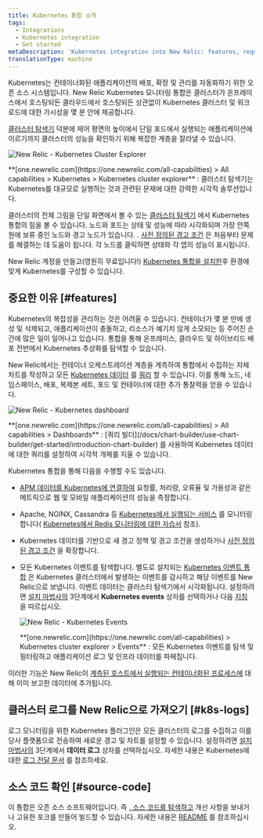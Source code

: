 ```yaml
---
title: Kubernetes 통합 소개
tags:
  - Integrations
  - Kubernetes integration
  - Get started
metaDescription: 'Kubernetes integration into New Relic: features, requirements, and getting started.'
translationType: machine
---
```





Kubernetes는 컨테이너화된 애플리케이션의 배포, 확장 및 관리를 자동화하기 위한 오픈 소스 시스템입니다. New Relic Kubernetes 모니터링 통합은 클러스터가 온프레미스에서 호스팅되든 클라우드에서 호스팅되든 상관없이 Kubernetes 클러스터 및 워크로드에 대한 가시성을 몇 분 안에 제공합니다.

[클러스터 탐색기](/docs/integrations/kubernetes-integration/cluster-explorer/kubernetes-cluster-explorer) 덕분에 제어 평면의 높이에서 단일 포드에서 실행되는 애플리케이션에 이르기까지 클러스터의 성능을 확인하기 위해 복잡한 계층을 잘라낼 수 있습니다.

<img
  title="New Relic - Kubernetes Cluster Explorer"
  alt="New Relic - Kubernetes Cluster Explorer"
  src={kubernetesClusterExplorer}
/>

<figcaption>
  **[one.newrelic.com](https://one.newrelic.com/all-capabilities) > All capabilities > Kubernetes > Kubernetes cluster explorer** : 클러스터 탐색기는 Kubernetes를 대규모로 실행하는 것과 관련된 문제에 대한 강력한 시각적 솔루션입니다.
</figcaption>

클러스터의 전체 그림을 단일 화면에서 볼 수 있는 [클러스터 탐색기](/docs/integrations/kubernetes-integration/cluster-explorer/kubernetes-cluster-explorer) 에서 Kubernetes 통합의 힘을 볼 수 있습니다. 노드와 포드는 상태 및 성능에 따라 시각화되며 가장 안쪽 원에 보류 중인 노드와 경고 노드가 있습니다. . [사전 정의된 경고 조건](/docs/integrations/kubernetes-integration/kubernetes-events/kubernetes-integration-predefined-alert-policy) 은 처음부터 문제를 해결하는 데 도움이 됩니다. 각 노드를 클릭하면 상태와 각 앱의 성능이 표시됩니다.

New Relic 계정을 만들고(영원히 무료입니다!) [Kubernetes 통합을 설치한](/docs/kubernetes-pixie/kubernetes-integration/installation/kubernetes-integration-install-configure/)후 환경에 맞게 Kubernetes를 구성할 수 있습니다.

<InlineSignup/>

## 중요한 이유 [#features]

Kubernetes의 복잡성을 관리하는 것은 어려울 수 있습니다. 컨테이너가 몇 분 만에 생성 및 삭제되고, 애플리케이션이 충돌하고, 리소스가 예기치 않게 소모되는 등 주어진 순간에 많은 일이 일어나고 있습니다. 통합을 통해 온프레미스, 클라우드 및 하이브리드 배포 전반에서 Kubernetes 추상화를 탐색할 수 있습니다.

New Relic에서는 컨테이너 오케스트레이션 계층을 계측하여 통합에서 수집하는 자체 차트를 작성하고 모든 [Kubernetes 데이터](/docs/integrations/kubernetes-integration/understand-use-data/find-use-your-kubernetes-data) 를 [쿼리](/docs/using-new-relic/data/understand-data/query-new-relic-data) 할 수 있습니다. 이를 통해 노드, 네임스페이스, 배포, 복제본 세트, 포드 및 컨테이너에 대한 추가 통찰력을 얻을 수 있습니다.

<img
  title="New Relic - Kubernetes dashboard"
  alt="New Relic - Kubernetes dashboard"
  src={kubernetesDashboard}
/>

<figcaption>
  **[one.newrelic.com](https://one.newrelic.com/all-capabilities) > All capabilities > Dashboards** : [쿼리 빌더](/docs/chart-builder/use-chart-builder/get-started/introduction-chart-builder) 를 사용하여 Kubernetes 데이터에 대한 쿼리를 설정하여 시각적 개체를 지울 수 있습니다.
</figcaption>

Kubernetes 통합을 통해 다음을 수행할 수도 있습니다.

* [APM 데이터를 Kubernetes에 연결하여](/docs/integrations/kubernetes-integration/link-your-applications/link-your-applications-kubernetes) 요청률, 처리량, 오류율 및 가용성과 같은 메트릭으로 웹 및 모바일 애플리케이션의 성능을 측정합니다.

* Apache, NGINX, Cassandra 등 [Kubernetes에서 실행되는 서비스](/docs/integrations/kubernetes-integration/link-apps-services/monitor-services-running-kubernetes) 를 모니터링합니다( [Kubernetes에서 Redis 모니터링에 대한 자습서](/docs/integrations/kubernetes-integration/link-apps-services/tutorial-monitor-redis-running-kubernetes) 참조).

* Kubernetes 데이터를 기반으로 새 경고 정책 및 경고 조건을 생성하거나 [사전 정의된 경고 조건](/docs/integrations/kubernetes-integration/kubernetes-events/kubernetes-integration-predefined-alert-policy) 을 확장합니다.

* 모든 Kubernetes 이벤트를 탐색합니다. 별도로 설치되는 [Kubernetes 이벤트 통합](/docs/integrations/kubernetes-integration/kubernetes-events/install-kubernetes-events-integration) 은 Kubernetes 클러스터에서 발생하는 이벤트를 감시하고 해당 이벤트를 New Relic으로 보냅니다. 이벤트 데이터는 클러스터 탐색기에서 시각화됩니다. 설정하려면 [설치 마법사의](/docs/integrations/kubernetes-integration/installation/kubernetes-installation-configuration#install-wizard) 3단계에서 **Kubernetes events** 상자를 선택하거나 다음 [지침](/docs/integrations/kubernetes-integration/kubernetes-events/install-kubernetes-events-integration#install) 을 따르십시오.

  <img
    title="New Relic - Kubernetes Events"
    alt="New Relic - Kubernetes Events"
    src={kubernetesEvents}
  />

  <figcaption>
    **[one.newrelic.com](https://one.newrelic.com/all-capabilities) > Kubernetes cluster explorer > Events** : 모든 Kubernetes 이벤트를 탐색 및 필터링하고 애플리케이션 로그 및 인프라 데이터를 파헤칩니다.
  </figcaption>

이러한 기능은 New Relic이 [계측된 호스트에서 실행되는 컨테이너화된 프로세스에](/docs/infrastructure/new-relic-infrastructure/data-instrumentation/docker-instrumentation-infrastructure) 대해 이미 보고한 데이터에 추가됩니다.

## 클러스터 로그를 New Relic으로 가져오기 [#k8s-logs]

로그 모니터링을 위한 Kubernetes 플러그인은 모든 클러스터의 로그를 수집하고 이를 당사 플랫폼으로 전송하여 새로운 경고 및 차트를 설정할 수 있습니다. 설정하려면 [설치 마법사의](/docs/integrations/kubernetes-integration/installation/kubernetes-installation-configuration#install-wizard) 3단계에서 **데이터 로그** 상자를 선택하십시오. 자세한 내용은 Kubernetes에 대한 [로그 전달 문서](/docs/logs/forward-logs/kubernetes-plugin-log-forwarding/) 를 참조하세요.

## 소스 코드 확인 [#source-code]

이 통합은 오픈 소스 소프트웨어입니다. 즉 [, 소스 코드를 탐색하고](https://github.com/newrelic/nri-kubernetes) 개선 사항을 보내거나 고유한 포크를 만들어 빌드할 수 있습니다. 자세한 내용은 [README](https://github.com/newrelic/nri-kubernetes/blob/main/README.md) 를 참조하십시오.